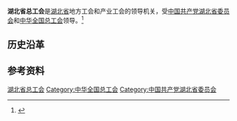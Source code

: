 {{Infobox PRCG
|机构名称 = 湖北省总工会
|color    = #014099
|标志1    =
|届数     =
|任期始   = 
|任期终   =
|职位1    = 主席
|人员1    = 
|职位2    = 副主席
|人员2    =
|人数2    = 
|职位3    =
|人员3    =
|组织法规 =
|上级机构 = [[中华全国总工会|中华全国总工会]]
|机构类型 = [[人民团体|人民团体]]
|行政级别 = 正地厅级
|中共上级 = [[中国共产党湖北省委员会|中国共产党湖北省委员会]]
|中共本级 = 中国共产党湖北省总工会党组
|场所1    = 
|地址1    = 
|邮编1    = 
|电话1    =
|时期1    =
|机构1    =
|官网1    = 
}}
'''湖北省总工会'''是[[湖北省|湖北省]]地方工会和产业工会的领导机关，受[[中国共产党湖北省委员会|中国共产党湖北省委员会]]和[[中华全国总工会|中华全国总工会]]领导。<ref>{{Cite journal|url=https://kns.cnki.net/KCMS/detail/detail.aspx?dbcode=CJFQ&dbname=CJFDLAST2019&filename=ZGNR201908020&uid=WEEvREcwSlJHSldSdmVqM1BLUWdMQ2w3cnBKUWw5ZGNGcjZnME1tMTlLYz0=$9A4hF_YAuvQ5obgVAqNKPCYcEjKensW4IQMovwHtwkF4VYPoHbKxJw!!&v=MTkzNDR1eFlTN0RoMVQzcVRyV00xRnJDVVI3cWZiK1J1RkNybVZMektQeXJGZkxHNEg5ak1wNDlIWklSOGVYMUw=|title=合力谱写荆楚改革新乐章——湖北省总工会深入推进产业工人队伍建设改革纪实|author=许梦醒|year=2019|issue=08|issn=1004-8952|journal=中国工人|doi=}}</ref>

== 历史沿革 ==

== 参考资料 ==
{{reflist}}

{{中华人民共和国各省级行政区|总工会}}

[[Category:湖北省总工会|]]
[[Category:中华全国总工会|Category:中华全国总工会]]
[[Category:中国共产党湖北省委员会|Category:中国共产党湖北省委员会]]